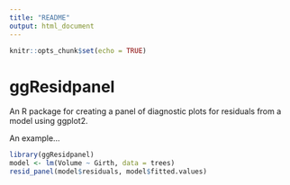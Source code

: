 ```yaml
---
title: "README"
output: html_document
---
```


```r
knitr::opts_chunk$set(echo = TRUE)
```

# ggResidpanel
An R package for creating a panel of diagnostic plots for residuals from a model using ggplot2.

An example...

``` r
library(ggResidpanel)
model <- lm(Volume ~ Girth, data = trees)
resid_panel(model$residuals, model$fitted.values)
```
